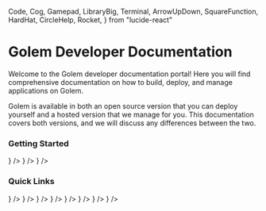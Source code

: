   Code,
  Cog,
  Gamepad,
  LibraryBig,
  Terminal,
  ArrowUpDown,
  SquareFunction,
  HardHat,
  CircleHelp,
  Rocket,
} from "lucide-react"

# Golem Developer Documentation

Welcome to the Golem developer documentation portal! Here you will find comprehensive documentation on how to build, deploy, and manage applications on Golem.

<Callout type="info">
  <div>
    Golem is available in both an open source version that you can deploy yourself and a hosted
    version that we manage for you. This documentation covers both versions, and we will discuss any
    differences between the two.
  </div>
</Callout>

### Getting Started

<Cards num={2}>
  <Card title="Why Golem?" href="/docs/why-golem" icon={<GolemIcon />} />
  <Card title="Fundamentals" href="/docs/fundamentals" icon={<HardHat />} />
  <Card title="Quickstart" href="/docs/quickstart" icon={<Rocket />} />
</Cards>

### Quick Links

<Cards num={2}>
  <Card title="Develop" href="/docs/develop" icon={<Code />} />
  <Card title="Deploy" href="/docs/deploy" icon={<ArrowUpDown />} />
  <Card title="Invoke" href="/docs/invoke" icon={<SquareFunction />} />
  <Card title="Operate" href="/docs/operate" icon={<Cog />} />
  <Card title="CLI" href="/docs/cli" icon={<Terminal />} />
  <Card title="Console" href="/docs/console" icon={<Gamepad />} />
  <Card title="Troubleshooting" href="/docs/troubleshooting" icon={<CircleHelp />} />
  <Card title="References" href="/docs/references" icon={<LibraryBig />} />
</Cards>
